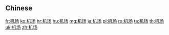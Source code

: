 {{also|機場}}
==Chinese==
{{zh-see|機場}}

[[fr:机场]]
[[ko:机场]]
[[hr:机场]]
[[hu:机场]]
[[mg:机场]]
[[ja:机场]]
[[pl:机场]]
[[ro:机场]]
[[ta:机场]]
[[th:机场]]
[[uk:机场]]
[[zh:机场]]